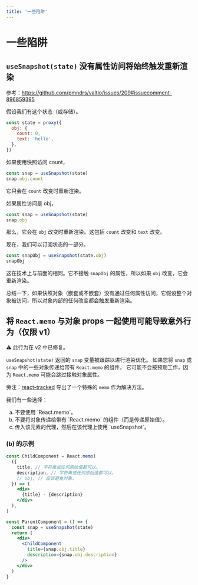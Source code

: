 ```yaml
---
title: '一些陷阱'
---
```


# 一些陷阱

## `useSnapshot(state)` 没有属性访问将始终触发重新渲染

参考：https://github.com/pmndrs/valtio/issues/209#issuecomment-896859395

假设我们有这个状态（或存储）。

```js
const state = proxy({
  obj: {
    count: 0,
    text: 'hello',
  },
})
```

如果使用快照访问 count，

```js
const snap = useSnapshot(state)
snap.obj.count
```

它只会在 `count` 改变时重新渲染。

如果属性访问是 obj，

```js
const snap = useSnapshot(state)
snap.obj
```

那么，它会在 `obj` 改变时重新渲染。这包括 `count` 改变和 `text` 改变。

现在，我们可以订阅状态的一部分。

```js
const snapObj = useSnapshot(state.obj)
snapObj
```

这在技术上与前面的相同。它不接触 `snapObj` 的属性，所以如果 `obj` 改变，它会重新渲染。

总结一下，如果快照对象（嵌套或不嵌套）没有通过任何属性访问，它假设整个对象被访问，所以对象内部的任何改变都会触发重新渲染。

## 将 `React.memo` 与对象 props 一起使用可能导致意外行为（仅限 v1）

⚠️ 此行为在 v2 中已修复。

`useSnapshot(state)` 返回的 `snap` 变量被跟踪以进行渲染优化。
如果您将 `snap` 或 `snap` 中的一些对象传递给带有 `React.memo` 的组件，
它可能不会按预期工作，因为 `React.memo` 可能会跳过接触对象属性。

旁注：[react-tracked](https://react-tracked.js.org) 导出了一个特殊的 `memo` 作为解决方法。

我们有一些选择：

<ol type="a">
  <li>不要使用 `React.memo`。</li>
  <li>不要将对象传递给带有 `React.memo` 的组件（而是传递原始值）。</li>
  <li>传入该元素的代理，然后在该代理上使用 `useSnapshot`。</li>
</ol>

### (b) 的示例

```jsx
const ChildComponent = React.memo(
  ({
    title, // 字符串或任何原始值都可以。
    description, // 字符串或任何原始值都可以。
    // obj, // 应该避免对象。
  }) => (
    <div>
      {title} - {description}
    </div>
  ),
)

const ParentComponent = () => {
  const snap = useSnapshot(state)
  return (
    <div>
      <ChildComponent
        title={snap.obj.title}
        description={snap.obj.description}
      />
    </div>
  )
}
```
